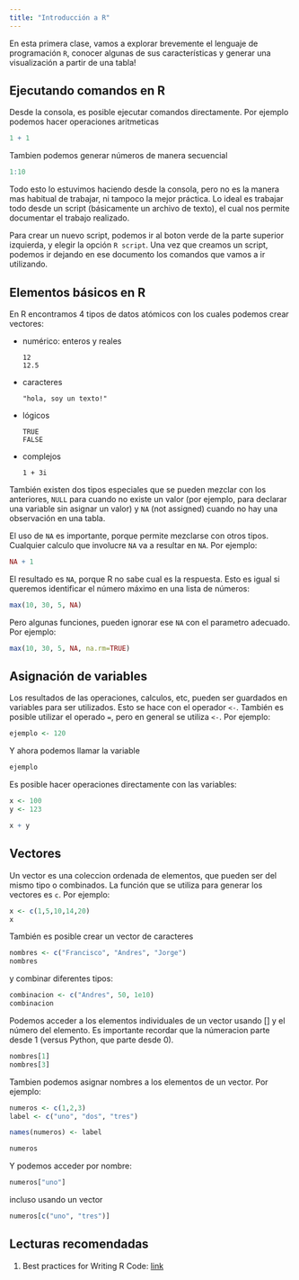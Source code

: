 ```yaml
---
title: "Introducción a R"
---
```


En esta primera clase, vamos a explorar brevemente el lenguaje de programación `R`, conocer algunas de sus características y generar una visualización a partir de una tabla!

## Ejecutando comandos en R

Desde la consola, es posible ejecutar comandos directamente. Por ejemplo podemos hacer operaciones aritmeticas

```r
1 + 1
```

Tambien podemos generar números de manera secuencial

```r
1:10
```

Todo esto lo estuvimos haciendo desde la consola, pero no es la manera mas habitual de trabajar, ni tampoco la mejor práctica. Lo ideal es trabajar todo desde un script (básicamente un archivo de texto), el cual nos permite documentar el trabajo realizado.

Para crear un nuevo script, podemos ir al boton verde de la parte superior izquierda, y elegir la opción `R script`. Una vez que creamos un script, podemos ir dejando en ese documento los comandos que vamos a ir utilizando.

## Elementos básicos en R

En R encontramos 4 tipos de datos atómicos con los cuales podemos crear vectores:

-   numérico: enteros y reales

        12
        12.5

-   caracteres

        "hola, soy un texto!"

-   lógicos

        TRUE
        FALSE

-   complejos

        1 + 3i

También existen dos tipos especiales que se pueden mezclar con los anteriores, `NULL` para cuando no existe un valor (por ejemplo, para declarar una variable sin asignar un valor) y `NA` (not assigned) cuando no hay una observación en una tabla.

El uso de `NA` es importante, porque permite mezclarse con otros tipos. Cualquier calculo que involucre `NA` va a resultar en `NA`. Por ejemplo:

```r
NA + 1
```

El resultado es `NA`, porque R no sabe cual es la respuesta. Esto es igual si queremos identificar el número máximo en una lista de números:

```r
max(10, 30, 5, NA)
```

Pero algunas funciones, pueden ignorar ese `NA` con el parametro adecuado. Por ejemplo:

```r
max(10, 30, 5, NA, na.rm=TRUE)
```

## Asignación de variables

Los resultados de las operaciones, calculos, etc, pueden ser guardados en variables para ser utilizados. Esto se hace con el operador `<-`. También es posible utilizar el operado `=`, pero en general se utiliza `<-`. Por ejemplo:

```r
ejemplo <- 120
```

Y ahora podemos llamar la variable

```r
ejemplo
```

Es posible hacer operaciones directamente con las variables:

```r
x <- 100
y <- 123

x + y
```

## Vectores

Un vector es una coleccion ordenada de elementos, que pueden ser del mismo tipo o combinados. La función que se utiliza para generar los vectores es `c`. Por ejemplo:

```r
x <- c(1,5,10,14,20)
x
```

También es posible crear un vector de caracteres

```r
nombres <- c("Francisco", "Andres", "Jorge")
nombres
```

y combinar diferentes tipos:

```r
combinacion <- c("Andres", 50, 1e10)
combinacion
```

Podemos acceder a los elementos individuales de un vector usando \[\] y el número del elemento. Es importante recordar que la númeracion parte desde 1 (versus Python, que parte desde 0).

```r
nombres[1]
nombres[3]
```

Tambien podemos asignar nombres a los elementos de un vector. Por ejemplo:

```r
numeros <- c(1,2,3)
label <- c("uno", "dos", "tres")

names(numeros) <- label

numeros
```

Y podemos acceder por nombre:

```r
numeros["uno"]
```

incluso usando un vector

```r
numeros[c("uno", "tres")]
```

## Lecturas recomendadas

1.  Best practices for Writing R Code: [link](https://swcarpentry.github.io/r-novice-inflammation/06-best-practices-R/)
